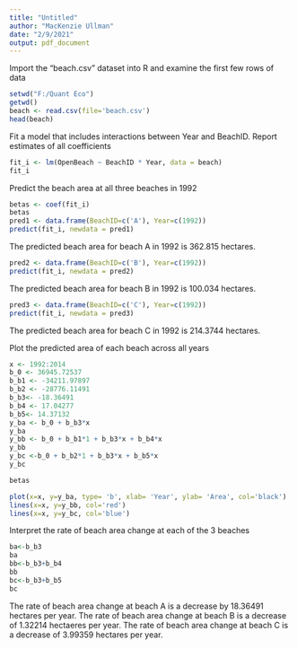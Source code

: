 ---
title: "Untitled"
author: "MacKenzie Ullman"
date: "2/9/2021"
output: pdf_document
---

Import the “beach.csv” dataset into R and examine the first few rows of data
```{r}
setwd("F:/Quant Eco")
getwd()
beach <- read.csv(file='beach.csv')
head(beach)

```

Fit a model that includes interactions between Year and BeachID. Report estimates of all coefficients
```{r}
fit_i <- lm(OpenBeach ~ BeachID * Year, data = beach)
fit_i

```

Predict the beach area at all three beaches in 1992 
```{r}
betas <- coef(fit_i)
betas
pred1 <- data.frame(BeachID=c('A'), Year=c(1992))
predict(fit_i, newdata = pred1)
```
The predicted beach area for beach A in 1992 is 362.815 hectares.

```{r}
pred2 <- data.frame(BeachID=c('B'), Year=c(1992))
predict(fit_i, newdata = pred2)
```
The predicted beach area for beach B in 1992 is 100.034 hectares.

```{r}
pred3 <- data.frame(BeachID=c('C'), Year=c(1992))
predict(fit_i, newdata = pred3)
```
The predicted beach area for beach C in 1992 is 214.3744 hectares.


Plot the predicted area of each beach across all years 
```{r}
x <- 1992:2014
b_0 <- 36945.72537
b_b1 <- -34211.97897
b_b2 <- -28776.11491
b_b3<- -18.36491
b_b4 <- 17.04277
b_b5<- 14.37132
y_ba <- b_0 + b_b3*x 
y_ba
y_bb <- b_0 + b_b1*1 + b_b3*x + b_b4*x
y_bb
y_bc <-b_0 + b_b2*1 + b_b3*x + b_b5*x 
y_bc
```
```{r}
betas
```
```{r}
plot(x=x, y=y_ba, type= 'b', xlab= 'Year', ylab= 'Area', col='black')
lines(x=x, y=y_bb, col='red')
lines(x=x, y=y_bc, col='blue')
```


Interpret the rate of beach area change at each of the 3 beaches 
```{r}
ba<-b_b3
ba
bb<-b_b3+b_b4
bb
bc<-b_b3+b_b5
bc

```

The rate of beach area change at beach A is a decrease by 18.36491 hectares per year.
The rate of beach area change at beach B is a decrease of 1.32214 hectaeres per year.
The rate of beach area change at beach C is a decrease of 3.99359 hectares per year. 
